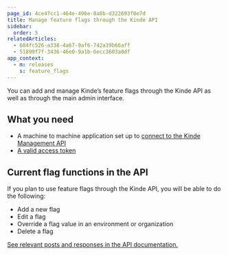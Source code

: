 ```yaml
---
page_id: 4ce47cc1-464e-496e-8a8b-d322693f0e7d
title: Manage feature flags through the Kinde API
sidebar:
  order: 5
relatedArticles:
  - 684fc526-a338-4a67-9af6-742a39b66aff
  - 51899f7f-3436-46e0-9a1b-6ecc3603a0df
app_context:
  - m: releases
    s: feature_flags
---
```


You can add and manage Kinde’s feature flags through the Kinde API as well as through the main admin interface.

## What you need

- A machine to machine application set up to [connect to the Kinde Management API](/developer-tools/kinde-api/about-m2m-scopes/)
- [A valid access token](/developer-tools/kinde-api/connect-to-kinde-api/)

## Current flag functions in the API

If you plan to use feature flags through the Kinde API, you will be able to do the following:

- Add a new flag
- Edit a flag
- Override a flag value in an environment or organization
- Delete a flag

[See relevant posts and responses in the API documentation.](https://kinde.com/api/docs/#kinde-management-api-feature-flags)
